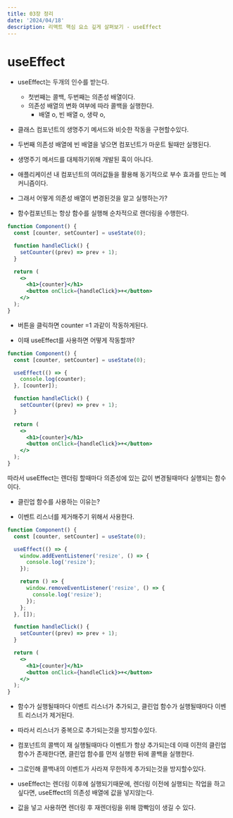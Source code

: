 ---
title: 03장 정리
date: '2024/04/18'
description: 리액트 핵심 요소 깊게 살펴보기 - useEffect
---

# useEffect

- useEffect는 두개의 인수를 받는다.
  - 첫번째는 콜백, 두번째는 의존성 배열이다.
  - 의존성 배열의 변화 여부에 따라 콜백을 실행한다.
    - 배열 o, 빈 배열 o, 생략 o,
- 클래스 컴포넌트의 생명주기 메서드와 비슷한 작동을 구현할수있다.
- 두번째 의존성 배열에 빈 배열을 넣으면 컴포넌트가 마운트 될때만 실행된다.

- 생명주기 메서드를 대체하기위해 개발된 훅이 아니다.
- 애플리케이션 내 컴포넌트의 여러값들을 활용해 동기적으로 부수 효과를 만드는 메커니즘이다.

- 그래서 어떻게 의존성 배열이 변경된것을 알고 실행하는가?

- 함수컴포넌트는 항상 함수를 실행해 순차적으로 랜더링을 수행한다.

```jsx
function Component() {
  const [counter, setCounter] = useState(0);

  function handleClick() {
    setCounter((prev) => prev + 1);
  }

  return (
    <>
      <h1>{counter}</h1>
      <button onClick={handleClick}>+</button>
    </>
  );
}
```

- 버튼을 클릭하면 counter =1 과같이 작동하게된다.

- 이때 useEffect를 사용하면 어떻게 작동할까?

```jsx
function Component() {
  const [counter, setCounter] = useState(0);

  useEffect(() => {
    console.log(counter);
  }, [counter]);

  function handleClick() {
    setCounter((prev) => prev + 1);
  }

  return (
    <>
      <h1>{counter}</h1>
      <button onClick={handleClick}>+</button>
    </>
  );
}
```

따라서 useEffect는 렌더링 할때마다 의존성에 있는 값이 변경될때마다 실행되는 함수이다.

- 클린업 함수를 사용하는 이유는?

- 이벤트 리스너를 제거해주기 위해서 사용한다.

```jsx
function Component() {
  const [counter, setCounter] = useState(0);

  useEffect(() => {
    window.addEventListener('resize', () => {
      console.log('resize');
    });

    return () => {
      window.removeEventListener('resize', () => {
        console.log('resize');
      });
    };
  }, []);

  function handleClick() {
    setCounter((prev) => prev + 1);
  }

  return (
    <>
      <h1>{counter}</h1>
      <button onClick={handleClick}>+</button>
    </>
  );
}
```

- 함수가 실행될때마다 이벤트 리스너가 추가되고, 클린업 함수가 실행될때마다 이벤트 리스너가 제거된다.
- 따라서 리스너가 중복으로 추가되는것을 방지할수있다.
- 컴포넌트의 콜백이 재 실행될때마다 이벤트가 항상 추가되는데 이때 이전의 클린업 함수가 존재한다면, 클린업 함수를 먼저 실행한 뒤에 콜백을 실행한다.
- 그로인해 콜백내의 이벤트가 사라져 무한하게 추가되는것을 방지할수있다.

- useEffect는 렌더링 이후에 실행되기때문에, 렌더링 이전에 실행되는 작업을 하고싶다면, useEffect의 의존성 배열에 값을 넣지않는다.
- 값을 넣고 사용하면 렌더링 후 재렌더링을 위해 깜빡임이 생길 수 있다.